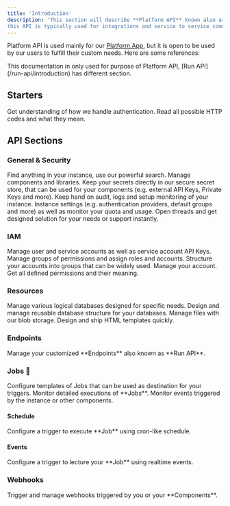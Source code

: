 ```yaml
---
title: 'Introduction'
description: 'This section will describe **Platform API** known also as Management API,
this API is typically used for integrations and service to service communication.'
---
```


Platform API is used mainly for our [Platform App](https://app.revong.com), but it is open to be used by our users to fulfill their custom needs.
Here are some references:

<Note>
  This documentation in only used for purpose of Platform API, [Run API](/run-api/introduction) has different section.
</Note>

## Starters

<CardGroup cols={2}>
    <Card title="Authentication" icon="shield" href="/platform-api/authentication">
        Get understanding of how we handle authentication.
    </Card>
    <Card title="HTTP Codes" icon="info" href="/platform-api/http-codes">
        Read all possible HTTP codes and what they mean.
    </Card>
</CardGroup>

## API Sections

### General & Security

<CardGroup cols={3}>
    <Card title="Search" icon="magnifying-glass" href="/platform-api/search/search">
        Find anything in your instance, use our powerful search.
    </Card>
    <Card title="Components" icon="cube" href="/platform-api/components/get-components-all-active-and-not">
        Manage components and libraries.
    </Card>
    <Card title="Secrets" icon="shield" href="/platform-api/secrets/get-secrets">
        Keep your secrets directly in our secure secret store, that can be used for your components (e.g. external API Keys, Private Keys and more).
    </Card>
    <Card title="Audit & Logs" icon="box-archive" href="/platform-api/config/get-instance-logs">
        Keep hand on audit, logs and setup monitoring of your instance.
    </Card>
    <Card title="Settings" icon="wrench" href="/platform-api/config/retrieve-instance-details-and-config">
        Instance settings (e.g. authentication providers, default groups and more) as well as monitor your quota and usage.
    </Card>
    <Card title="AI Assistant" icon="sparkles" href="/platform-api/assistant/get-all-threads">
        Open threads and get designed solution for your needs or support instantly.
    </Card>

</CardGroup>

### IAM

<CardGroup cols={3}>
    <Card title="Accounts" icon="user-shield" href="/platform-api/accounts/get-all-users">
        Manage user and service accounts as well as service account API Keys.
    </Card>
    <Card title="Permissions" icon="user-lock" href="/platform-api/role-groups/get-a-role-groups">
        Manage groups of permissions and assign roles and accounts.
    </Card>
    <Card title="Groups" icon="user-group" href="/platform-api/groups/get-a-groups">
        Structure your accounts into groups that can be widely used.
    </Card>
    <Card title="Me" icon="user" href="/platform-api/me/retrieve-user-accesses-roles-and-more">
        Manage your account.
    </Card>
    <Card title="Roles" icon="lock" href="/platform-api/roles/get-roles">
        Get all defined permissions and their meaning.
    </Card>
</CardGroup>

### Resources

<CardGroup cols={2}>
    <Card title="Databases" icon="database" href="/platform-api/resources/get-resources">
        Manage various logical databases designed for specific needs.
    </Card>
    <Card title="Structure" icon="bars" href="/platform-api/schema/get-all-schemas">
        Design and manage reusable database structure for your databases.
    </Card>
    <Card title="Files" icon="folder-open" href="/platform-api/files/file-explorer">
        Manage files with our blob storage.
    </Card>
    <Card title="Templates" icon="envelope" href="/platform-api/mail/get-resources">
        Design and ship HTML templates quickly.
    </Card>
</CardGroup>

### Endpoints

<Card title="Endpoints (Run API)" icon="network-wired" href="/platform-api/endpoints/get-endpoints">
    Manage your customized **Endpoints** also known as **Run API**.
</Card>

### Jobs 🚀

<CardGroup cols={3}>
    <Card title="Jobs" icon="rocket" href="/platform-api/automation/get-jobs">
        Configure templates of Jobs that can be used as destination for your triggers.
    </Card>
    <Card title="History" icon="list-timeline" href="/platform-api/automation/get-jobs">
        Monitor detailed executions of **Jobs**.
    </Card>
    <Card title="Triggers" icon="timeline" href="/platform-api/automation/get-event-history">
        Monitor events triggered by the instance or other components.
    </Card>
</CardGroup>

#### Schedule

<Card title="Schedule" icon="repeat" href="/platform-api/automation/schedule-get-all">
    Configure a trigger to execute **Job** using cron-like schedule.
</Card>

#### Events

<Card title="Events" icon="chart-network" href="/platform-api/automation/get-event-history">
    Configure a trigger to lecture your **Job** using realtime events.
</Card>

### Webhooks

<Card title="Webhooks" icon="webhook" href="/platform-api/automation/get-webhooks">
    Trigger and manage webhooks triggered by you or your **Components**.
</Card>

